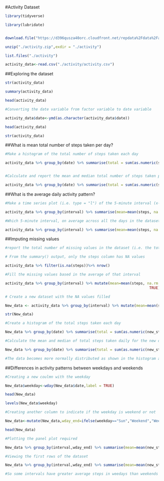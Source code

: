 
#Activity Dataset

```{r}
library(tidyverse)

library(lubridate)


download.file("https://d396qusza40orc.cloudfront.net/repdata%2Fdata%2Factivity.zip", destfile = "./activity.zip")

unzip("./activity.zip",exdir = "./activity")

list.files("./activity")

activity_data<-read.csv("./activity/activity.csv")


```

##Exploring the dataset

```{r}
str(activity_data)

summary(activity_data)

head(activity_data)

#Converting the date variable from factor variable to date variable

activity_data$date<-ymd(as.character(activity_data$date))

head(activity_data)

str(activity_data)

```

##What is mean total number of steps taken per day?

```{r}
#Make a histogram of the total number of steps taken each day

activity_data %>% group_by(date) %>% summarise(total = sum(as.numeric(steps),na.rm = TRUE)) %>% ggplot(aes(x=total))+geom_histogram(bins = 20) + ggtitle("Total number of steps taken each day") + xlab("Total steps") + ylab("Count of total steps")


#Calculate and report the mean and median total number of steps taken per day

activity_data %>% group_by(date) %>% summarise(total = sum(as.numeric(steps),na.rm = TRUE)) %>% summarise(mean = mean(total), median = median(total))

```

##What is the average daily activity pattern?

```{r}
#Make a time series plot (i.e. type = "l") of the 5-minute interval (x-axis) and the average number of steps taken, averaged across all days (y-axis)

activity_data %>% group_by(interval) %>% summarise(mean=mean(steps, na.rm = TRUE)) %>% ggplot(aes(x=interval, y= mean))+geom_line()+ggtitle("Average daily activity pattern")+xlab("interval")+ylab("average steps")

#Which 5-minute interval, on average across all the days in the dataset, contains the maximum number of steps?

activity_data %>% group_by(interval) %>% summarise(mean=mean(steps, na.rm = TRUE)) %>% arrange(desc(mean)) %>% head(1)

```

##Imputing missing values

```{r}
#report the total number of missing values in the dataset (i.e. the total number of rows with NAs)

# From the summary() output, only the steps column has NA values

activity_data %>% filter(is.na(steps))%>% nrow()

#Fill the missing values based in the average of that interval

activity_data %>% group_by(interval) %>% mutate(mean=mean(steps, na.rm =
                                                                  TRUE),new_steps=ifelse(is.na(steps), mean, steps)) %>% ungroup() %>% slice(300:10)

# Create a new dataset with the NA values filled

New_data <- activity_data %>% group_by(interval) %>% mutate(mean=mean(steps, na.rm = TRUE),new_steps=ifelse(is.na(steps), mean, steps)) %>% ungroup %>% select(new_steps, date, interval)

str(New_data)

#Create a histogram of the total steps taken each day

New_data %>% group_by(date) %>% summarise(total = sum(as.numeric(new_steps),na.rm = TRUE)) %>% ggplot(aes(x=total))+geom_histogram(bins = 20) + ggtitle("Total number of steps taken each day after filling NA values") + xlab("Total steps") + ylab("Count of total steps")

#Calculate the mean and median of total steps taken daily for the new dataset

New_data %>% group_by(date) %>% summarise(total = sum(as.numeric(new_steps),na.rm = TRUE)) %>% summarise(mean=mean(total), median=median(total))

#The data becomes more normally distributed as shown in the histogram and the equality of the mean and median

```


##Differences in activity patterns between weekdays and weekends

```{r}

#Creating a new coulmn with the weekday

New_data$weekday<-wday(New_data$date,label = TRUE)

head(New_data)

levels(New_data$weekday)

#Creating another column to indicate if the weekday is weekend or not

New_data<-mutate(New_data,wday_end=ifelse(weekday=="Sun","Weekend","Weekday"))

head(New_data)

#Plotting the panel plot required

New_data %>% group_by(interval,wday_end) %>% summarise(mean=mean(new_steps)) %>% ggplot(aes(x=interval, y= mean))+geom_line()+ggtitle("Average daily activity pattern")+xlab("interval")+ylab("average steps")+facet_grid(wday_end~.)

#Viewing the first rows of the dataset

New_data %>% group_by(interval,wday_end) %>% summarise(mean=mean(new_steps))

#So some intervals have greater average steps in weedays than weekends and vice versa.
```

